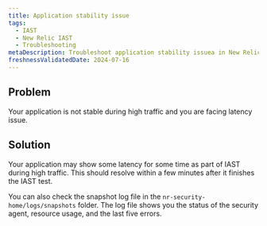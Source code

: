 ```yaml
---
title: Application stability issue
tags:
  - IAST
  - New Relic IAST
  - Troubleshooting
metaDescription: Troubleshoot application stability issuea in New Relic platform.
freshnessValidatedDate: 2024-07-16
---
```


## Problem

Your application is not stable during high traffic and you are facing latency issue.

## Solution

Your application may show some latency for some time as part of IAST during high traffic. This should resolve within a few minutes after it finishes the IAST test.

You can also check the snapshot log file in the `nr-security-home/logs/snapshots` folder. The log file shows you the status of the security agent, resource usage, and the last five errors.